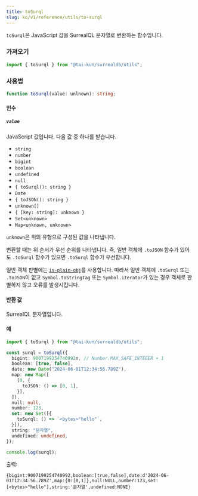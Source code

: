 ```yaml
---
title: toSurql
slug: ko/v1/reference/utils/to-surql
---
```


`toSurql`은 JavaScript 값을 SurrealQL 문자열로 변환하는 함수입니다.

### 가져오기

```ts
import { toSurql } from "@tai-kun/surrealdb/utils";
```

### 사용법

```ts
function toSurql(value: unlnown): string;
```

#### 인수

##### `value`

JavaScript 값입니다. 다음 값 중 하나를 받습니다.

- `string`
- `number`
- `bigint`
- `boolean`
- `undefined`
- `null`
- `{ toSurql(): string }`
- `Date`
- `{ toJSON(): string }`
- `unknown[]`
- `{ [key: string]: unknown }`
- `Set<unknown>`
- `Map<unknown, unknown>`

`unknown`은 위의 유형으로 구성된 값을 나타냅니다.

변환할 때는 위 순서가 우선 순위를 나타냅니다. 즉, 일반 객체에 `.toJSON` 함수가 있어도 `.toSurql` 함수가 있으면 `.toSurql` 함수가 우선합니다.

일반 객체 판별에는 [`is-plain-obj`](https://github.com/sindresorhus/is-plain-obj)를 사용합니다. 따라서 일반 객체에 `.toSurql` 또는 `.toJSON`이 없고 `Symbol.toStringTag` 또는 `Symbol.iterator`가 있는 경우 객체로 판별하지 않고 오류를 발생시킵니다.

#### 반환 값

SurrealQL 문자열입니다.

#### 예

```ts
import { toSurql } from "@tai-kun/surrealdb/utils";

const surql = toSurql({
  bigint: 9007199254740992n, // Number.MAX_SAFE_INTEGER + 1
  boolean: [true, false],
  date: new Date("2024-06-01T12:34:56.789Z"),
  map: new Map([
    [0, {
      toJSON: () => [0, 1],
    }],
  ]),
  null: null,
  number: 123,
  set: new Set([{
    toSurql: () => `<bytes>"hello"`,
  }]),
  string: "문자열",
  undefined: undefined,
});

console.log(surql);
```

출력:

```text
{bigint:9007199254740992,boolean:[true,false],date:d'2024-06-01T12:34:56.789Z',map:{0:[0,1]},null:NULL,number:123,set:[<bytes>"hello"],string:'문자열',undefined:NONE}
```
